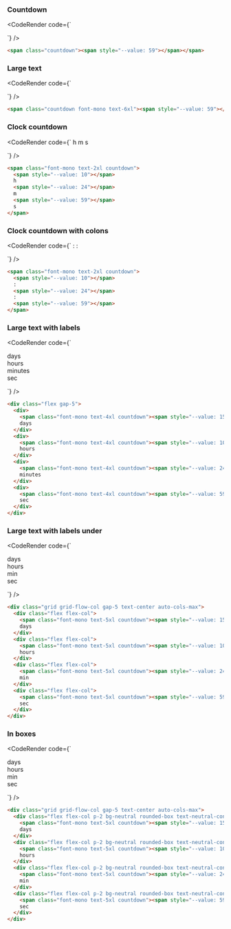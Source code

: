 
### Countdown

<CodeRender code={`
<span class="countdown"><span style="--value: 59"></span></span>

`} />
  
```html
<span class="countdown"><span style="--value: 59"></span></span>

```
### Large text

<CodeRender code={`
<span class="countdown font-mono text-6xl"><span style="--value: 59"></span></span>

`} />
  
```html
<span class="countdown font-mono text-6xl"><span style="--value: 59"></span></span>

```
### Clock countdown

<CodeRender code={`
<span class="font-mono text-2xl countdown">
  <span style="--value: 10"></span>
  h
  <span style="--value: 24"></span>
  m
  <span style="--value: 59"></span>
  s
</span>

`} />
  
```html
<span class="font-mono text-2xl countdown">
  <span style="--value: 10"></span>
  h
  <span style="--value: 24"></span>
  m
  <span style="--value: 59"></span>
  s
</span>

```
### Clock countdown with colons

<CodeRender code={`
<span class="font-mono text-2xl countdown">
  <span style="--value: 10"></span>
  :
  <span style="--value: 24"></span>
  :
  <span style="--value: 59"></span>
</span>

`} />
  
```html
<span class="font-mono text-2xl countdown">
  <span style="--value: 10"></span>
  :
  <span style="--value: 24"></span>
  :
  <span style="--value: 59"></span>
</span>

```
### Large text with labels

<CodeRender code={`
<div class="flex gap-5">
  <div>
    <span class="font-mono text-4xl countdown"><span style="--value: 15"></span></span>
    days
  </div>
  <div>
    <span class="font-mono text-4xl countdown"><span style="--value: 10"></span></span>
    hours
  </div>
  <div>
    <span class="font-mono text-4xl countdown"><span style="--value: 24"></span></span>
    minutes
  </div>
  <div>
    <span class="font-mono text-4xl countdown"><span style="--value: 59"></span></span>
    sec
  </div>
</div>

`} />
  
```html
<div class="flex gap-5">
  <div>
    <span class="font-mono text-4xl countdown"><span style="--value: 15"></span></span>
    days
  </div>
  <div>
    <span class="font-mono text-4xl countdown"><span style="--value: 10"></span></span>
    hours
  </div>
  <div>
    <span class="font-mono text-4xl countdown"><span style="--value: 24"></span></span>
    minutes
  </div>
  <div>
    <span class="font-mono text-4xl countdown"><span style="--value: 59"></span></span>
    sec
  </div>
</div>

```
### Large text with labels under

<CodeRender code={`
<div class="grid grid-flow-col gap-5 text-center auto-cols-max">
  <div class="flex flex-col">
    <span class="font-mono text-5xl countdown"><span style="--value: 15"></span></span>
    days
  </div>
  <div class="flex flex-col">
    <span class="font-mono text-5xl countdown"><span style="--value: 10"></span></span>
    hours
  </div>
  <div class="flex flex-col">
    <span class="font-mono text-5xl countdown"><span style="--value: 24"></span></span>
    min
  </div>
  <div class="flex flex-col">
    <span class="font-mono text-5xl countdown"><span style="--value: 59"></span></span>
    sec
  </div>
</div>

`} />
  
```html
<div class="grid grid-flow-col gap-5 text-center auto-cols-max">
  <div class="flex flex-col">
    <span class="font-mono text-5xl countdown"><span style="--value: 15"></span></span>
    days
  </div>
  <div class="flex flex-col">
    <span class="font-mono text-5xl countdown"><span style="--value: 10"></span></span>
    hours
  </div>
  <div class="flex flex-col">
    <span class="font-mono text-5xl countdown"><span style="--value: 24"></span></span>
    min
  </div>
  <div class="flex flex-col">
    <span class="font-mono text-5xl countdown"><span style="--value: 59"></span></span>
    sec
  </div>
</div>

```
### In boxes

<CodeRender code={`
<div class="grid grid-flow-col gap-5 text-center auto-cols-max">
  <div class="flex flex-col p-2 bg-neutral rounded-box text-neutral-content">
    <span class="font-mono text-5xl countdown"><span style="--value: 15"></span></span>
    days
  </div>
  <div class="flex flex-col p-2 bg-neutral rounded-box text-neutral-content">
    <span class="font-mono text-5xl countdown"><span style="--value: 10"></span></span>
    hours
  </div>
  <div class="flex flex-col p-2 bg-neutral rounded-box text-neutral-content">
    <span class="font-mono text-5xl countdown"><span style="--value: 24"></span></span>
    min
  </div>
  <div class="flex flex-col p-2 bg-neutral rounded-box text-neutral-content">
    <span class="font-mono text-5xl countdown"><span style="--value: 59"></span></span>
    sec
  </div>
</div>

`} />
  
```html
<div class="grid grid-flow-col gap-5 text-center auto-cols-max">
  <div class="flex flex-col p-2 bg-neutral rounded-box text-neutral-content">
    <span class="font-mono text-5xl countdown"><span style="--value: 15"></span></span>
    days
  </div>
  <div class="flex flex-col p-2 bg-neutral rounded-box text-neutral-content">
    <span class="font-mono text-5xl countdown"><span style="--value: 10"></span></span>
    hours
  </div>
  <div class="flex flex-col p-2 bg-neutral rounded-box text-neutral-content">
    <span class="font-mono text-5xl countdown"><span style="--value: 24"></span></span>
    min
  </div>
  <div class="flex flex-col p-2 bg-neutral rounded-box text-neutral-content">
    <span class="font-mono text-5xl countdown"><span style="--value: 59"></span></span>
    sec
  </div>
</div>

```   

    